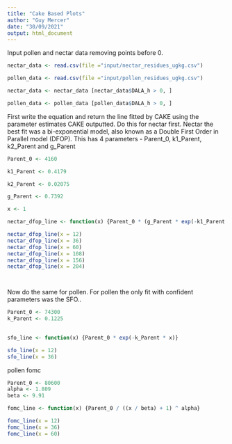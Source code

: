 ```yaml
---
title: "Cake Based Plots"
author: "Guy Mercer"
date: "30/09/2021"
output: html_document
---
```

Input pollen and nectar data removing points before 0. 

```r
nectar_data <- read.csv(file ="input/nectar_residues_ugkg.csv")

pollen_data <- read.csv(file ="input/pollen_residues_ugkg.csv")

nectar_data <- nectar_data [nectar_data$DALA_h > 0, ]

pollen_data <- pollen_data [pollen_data$DALA_h > 0, ]

```

First write the equation and return the line fitted by CAKE using the parameter estimates CAKE outputted. Do this for nectar first. Nectar the best fit was a bi-exponential model, also known as a Double First Order in Parallel model (DFOP). This has 4 parameters - Parent_0, k1_Parent, k2_Parent and g_Parent

```r
Parent_0 <- 4160

k1_Parent <- 0.4179

k2_Parent <- 0.02075

g_Parent <- 0.7392

x <- 1

nectar_dfop_line <- function(x) {Parent_0 * (g_Parent * exp(-k1_Parent * x) + (1 - g_Parent) * exp(-k2_Parent * x))}

nectar_dfop_line(x = 12)
nectar_dfop_line(x = 36)
nectar_dfop_line(x = 60)
nectar_dfop_line(x = 108)
nectar_dfop_line(x = 156)
nectar_dfop_line(x = 204)




```

Now do the same for pollen. For pollen the only fit with confident parameters was the SFO..

```r
Parent_0 <- 74300
k_Parent <- 0.1225

  
sfo_line <- function(x) {Parent_0 * exp(-k_Parent * x)}

sfo_line(x = 12)
sfo_line(x = 36)
```

pollen fomc

```r
Parent_0 <- 80600
alpha <- 1.809
beta <- 9.91

fomc_line <- function(x) {Parent_0 / ((x / beta) + 1) ^ alpha}

fomc_line(x = 12)
fomc_line(x = 36)
fomc_line(x = 60)

```

